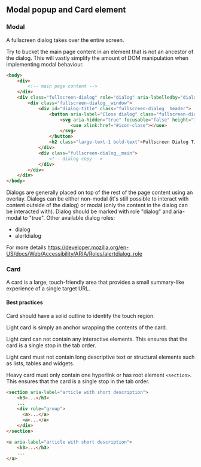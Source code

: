 
<Meta title="Docs/Accessibility/Card"/>

## Modal popup and Card element


### Modal

A fullscreen dialog takes over the entire screen.

Try to bucket the main page content in an element that is not an ancestor of the dialog. This will vastly simplify the amount of DOM manipulation when implementing modal behaviour.

```html
<body>
    <div>
        <!-- main page content -->
    </div>
    <div class="fullscreen-dialog" role="dialog" aria-labelledby="dialog-title" aria-modal="true" hidden>
        <div class="fullscreen-dialog__window">
            <div id="dialog-title" class="fullscreen-dialog__header">
                <button aria-label="Close dialog" class="fullscreen-dialog__close" type="button">
                    <svg aria-hidden="true" focusable="false" height="16" width="16">
                        <use xlink:href="#icon-close"></use>
                    </svg>
                </button>
                <h2 class="large-text-1 bold-text">Fullscreen Dialog Title</h2>
            </div>
            <div class="fullscreen-dialog__main">
                <!-- dialog copy -->
            </div>
        </div>
    </div>
</body>
```

Dialogs are generally placed on top of the rest of the page content using an overlay. Dialogs can be either non-modal (it's still possible to interact with content outside of the dialog) or modal (only the content in the dialog can be interacted with).
Dialog should be marked with role "dialog" and aria-modal to "true". Other available dialog roles:
- dialog
- alertdialog

For more details 
https://developer.mozilla.org/en-US/docs/Web/Accessibility/ARIA/Roles/alertdialog_role


### Card

A card is a large, touch-friendly area that provides a small summary-like experience of a single target URL.

#### Best practices 

Card should have a solid outline to identify the touch region.

Light card is simply an anchor wrapping the contents of the card.

Light card can not contain any interactive elements. This ensures that the card is a single stop in the tab order.

Light card must not contain long descriptive text or structural elements such as lists, tables and widgets.

Heavy card must only contain one hyperlink or has root element `<section>`. This ensures that the card is a single stop in the tab order.

```html
<section aria-label="article with short description">
    <h3>...</h3>
    ...
    <div role="group">
      <a>...</a>
      <a>...</a>
    </div>
</section>

<a aria-label="article with short description">
    <h3>...</h3>
    ...
</a>
